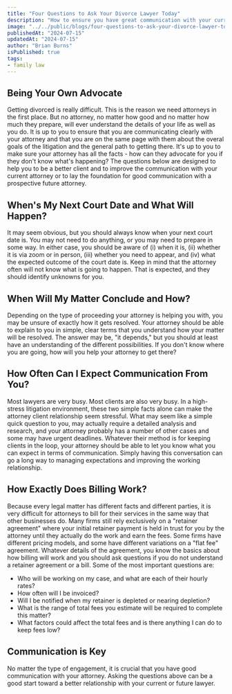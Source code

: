 ```yaml
---
title: "Four Questions to Ask Your Divorce Lawyer Today"
description: "How to ensure you have great communication with your current (or prospective) attorney."
image: "../../public/blogs/four-questions-to-ask-your-divorce-lawyer-today/cover.png"
publishedAt: "2024-07-15"
updatedAt: "2024-07-15"
author: "Brian Burns"
isPublished: true
tags:
- family law
---
```



## Being Your Own Advocate

Getting divorced is really difficult.  This is the reason we need attorneys in the first place.  But no attorney, no matter how good and no matter how much they prepare, will ever understand the details of your life as well as you do.   It is up to you to ensure that you are communicating clearly with your attorney and that you are on the same page with them about the overal goals of the litigation and the general path to getting there.  It's up to you to make sure your attorney has all the facts - how can they advocate for you if they don't know what's happening?  The questions below are designed to help you to be a better client and to improve the communication with your current attorney or to lay the foundation for good communication with a prospective future attorney.

## When's My Next Court Date and What Will Happen?
It may seem obvious, but you should always know when your next court date is.  You may not need to do anything, or you may need to prepare in some way.  In either case, you should be aware of (i) when it is, (ii) whether it is via zoom or in person, (iii) whether you need to appear, and (iv) what the expected outcome of the court date is.  Keep in mind that the attorney often will not know what is going to happen.  That is expected, and they should identify unknowns for you. 

## When Will My Matter Conclude and How?
Depending on the type of proceeding your attorney is helping you with, you may be unsure of exactly how it gets resolved.  Your attorney should be able to explain to you in simple, clear terms that you understand how your matter will be resolved.  The answer may be, "it depends," but you should at least have an understanding of the different possibilities.  If you don't know where you are going, how will you help your attorney to get there?

## How Often Can I Expect Communication From You?
Most lawyers are very busy.  Most clients are also very busy.  In a high-stress litigation environment, these two simple facts alone can make the attorney client relationship seem stressful.  What may seem like a simple quick question to you, may actually require a detailed analysis and research, and your attorney probably has a number of other cases and some may have urgent deadlines.  Whatever their method is for keeping clients in the loop, your attorney should be able to let you know what you can expect in terms of communication.  Simply having this conversation can go a long way to managing expectations and improving the working relationship.


## How Exactly Does Billing Work?
Because every legal matter has different facts and different parties, it is very difficult for attorneys to bill for their services in the same way that other businesses do.  Many firms still rely exclusively on a "retainer agreement" where your initial retainer payment is held in trust for you by the attorney until they actually do the work and earn the fees.  Some firms have different pricing models, and some have different variations on a "flat fee" agreement.  Whatever details of the agreement, you know the basics about how billing will work and you should ask questions if you do not understand a retainer agreement or a bill.  Some of the most important questions are:
- Who will be working on my case, and what are each of their hourly rates?
- How often will I be invoiced?
- Will I be notified when my retainer is depleted or nearing depletion?
- What is the range of total fees you estimate will be required to complete this matter?
- What factors could affect the total fees and is there anything I can do to keep fees low?

## Communication is Key
No matter the type of engagement, it is crucial that you have good communication with your attorney.  Asking the questions above can be a good start toward a better relationship with your current or future lawyer.



